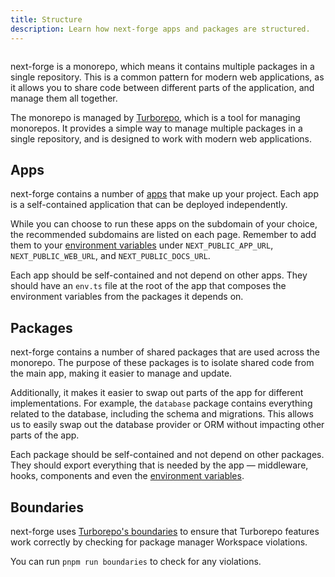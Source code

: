 ```yaml
---
title: Structure
description: Learn how next-forge apps and packages are structured.
---
```


<Frame>
  <img src="/images/structure.png" alt="" />
</Frame>

next-forge is a monorepo, which means it contains multiple packages in a single repository. This is a common pattern for modern web applications, as it allows you to share code between different parts of the application, and manage them all together.

The monorepo is managed by [Turborepo](https://turbo.build/repo), which is a tool for managing monorepos. It provides a simple way to manage multiple packages in a single repository, and is designed to work with modern web applications.

## Apps

next-forge contains a number of [apps](/apps) that make up your project. Each app is a self-contained application that can be deployed independently.

While you can choose to run these apps on the subdomain of your choice, the recommended subdomains are listed on each page. Remember to add them to your [environment variables](/setup/env) under `NEXT_PUBLIC_APP_URL`, `NEXT_PUBLIC_WEB_URL`, and `NEXT_PUBLIC_DOCS_URL`.

Each app should be self-contained and not depend on other apps. They should have an `env.ts` file at the root of the app that composes the environment variables from the packages it depends on.

## Packages

next-forge contains a number of shared packages that are used across the monorepo. The purpose of these packages is to isolate shared code from the main app, making it easier to manage and update.

Additionally, it makes it easier to swap out parts of the app for different implementations. For example, the `database` package contains everything related to the database, including the schema and migrations. This allows us to easily swap out the database provider or ORM without impacting other parts of the app.

Each package should be self-contained and not depend on other packages. They should export everything that is needed by the app — middleware, hooks, components and even the [environment variables](/setup/env).

## Boundaries

next-forge uses [Turborepo's boundaries](https://turbo.build/repo/docs/reference/boundaries) to ensure that Turborepo features work correctly by checking for package manager Workspace violations.

You can run `pnpm run boundaries` to check for any violations.

